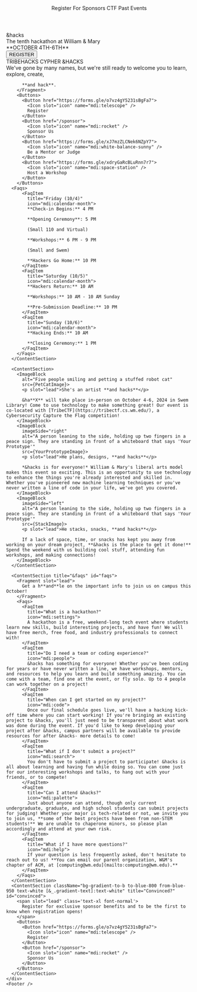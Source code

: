 

<html lang="en" class="h-full motion-safe:scroll-smooth" data-theme="dark">
  <HeadContent />
  <body
    class="h-full overflow-x-hidden bg-default text-default text-base selection:bg-secondary selection:text-gray-900"
  >
    <Header>
      <NavItem url="https://forms.gle/o7vz4gY5231sBgFa7">Register</NavItem>
      <NavItem url="/sponsor">For Sponsors</NavItem>
      <NavItem url="https://tribectf.cs.wm.edu/">CTF</NavItem>
      <NavItem url="/past">Past Events</NavItem>
    </Header>
    <Splash>
      <Fragment slot="content">
        <div
          class="tagline-text text-center font-extrabold tracking-tighter text-title"
        >
          &hacks
        </div>
        <div
          class="opacity-60 border-y-[1px] text-amber-100 px-4 md:text-lg text-sm -mt-2 md:-mt-6 font-serif">
          The tenth hackathon at William & Mary
        </div>
        <div class="text-lg text-amber-200">**OCTOBER 4TH-6TH**</div>
        <Button large href="https://forms.gle/o7vz4gY5231sBgFa7">REGISTER</Button>
      </Fragment>
    </Splash>
    <div>
      <ContentSection title="Introducing &hacks" id="introducing">
        <div slot="eyebrow" class="font-bold flex flex-row gap-2 items-center justify-center">
          TRIBEHACKS
          <Icon name="mdi:arrow-forward" />
          CYPHER
          <Icon name="mdi:arrow-forward" />
          <span class="text-primary">&HACKS</span>
        </div>
        <Fragment slot="lead">
          We've gone by many names, but we're still ready to welcome you to learn, explore, create,
          
          **and hack**.
        </Fragment>
        <Buttons>
          <Button href="https://forms.gle/o7vz4gY5231sBgFa7">
            <Icon slot="icon" name="mdi:telescope" />
            Register
          </Button>
          <Button href="/sponsor">
            <Icon slot="icon" name="mdi:rocket" />
            Sponsor Us
          </Button>
          <Button href="https://forms.gle/xJ7mzZLCNek6NZpY7">
            <Icon slot="icon" name="mdi:white-balance-sunny" />
            Be a Mentor or Judge
          </Button>
          <Button href="https://forms.gle/xdryGaRcBLuRnn7r7">
            <Icon slot="icon" name="mdi:space-station" />
            Host a Workshop
          </Button>
        </Buttons>
      <Faqs>
          <FaqItem
            title="Friday (10/4)"
            icon="mdi:calendar-month">
            **Check-in Begins:** 4 PM

            **Opening Ceremony**: 5 PM
            
            (Small 110 and Virtual)

            **Workshops:** 6 PM - 9 PM
            
            (Small and Swem)

            **Hackers Go Home:** 10 PM
          </FaqItem>
          <FaqItem
            title="Saturday (10/5)"
            icon="mdi:calendar-month">
            **Hackers Return:** 10 AM

            **Workshops:** 10 AM - 10 AM Sunday

            **Pre-Submission Deadline:** 10 PM
          </FaqItem>
          <FaqItem
            title="Sunday (10/6)"
            icon="mdi:calendar-month">
            **Hacking Ends:** 10 AM
            
            **Closing Ceremony:** 1 PM
          </FaqItem>
        </Faqs>
      </ContentSection>

      <ContentSection>
        <ImageBlock
          alt="Five people smiling and petting a stuffed robot cat"
          src={PetCatImage}>
          <p slot="lead">She's an artist **and hacks**</p>

          &ha**X** will take place in-person on October 4-6, 2024 in Swem Library! Come to use technology to make something great! Our event is co-located with [TribeCTF](https://tribectf.cs.wm.edu/), a Cybersecurity Capture the Flag competition!
        </ImageBlock>
        <ImageBlock
          imageSide="right"
          alt="A person leaning to the side, holding up two fingers in a peace sign. They are standing in front of a whiteboard that says 'Your Prototype'"
          src={YourPrototypeImage}>
          <p slot="lead">He plans, designs, **and hacks**</p>

          *&hacks is for everyone!* William & Mary's liberal arts model makes this event so exciting. This is an opportunity to use technology to enhance the things you're already interested and skilled in. Whether you've pioneered new machine learning techniques or you've never written a line of code in your life, we've got you covered. 
        </ImageBlock>
        <ImageBlock
          imageSide="left"
          alt="A person leaning to the side, holding up two fingers in a peace sign. They are standing in front of a whiteboard that says 'Your Prototype'"
          src={StackImage}>
          <p slot="lead">He stacks, snacks, **and hacks**</p>

          If a lack of space, time, or snacks has kept you away from working on your dream project, **&hacks is the place to get it done!** Spend the weekend with us building cool stuff, attending fun workshops, and making connections!
        </ImageBlock>
      </ContentSection>

      <ContentSection title="&faqs" id="faqs">
        <Fragment slot="lead">
          Get a h**and**le on the important info to join us on campus this October!
        </Fragment>
        <Faqs>
          <FaqItem
            title="What is a hackathon?"
            icon="mdi:settings">
            A hackathon is a free, weekend-long tech event where students learn new skills, build interesting projects, and have fun! We will have free merch, free food, and industry professionals to connect with!
          </FaqItem>
          <FaqItem
            title="Do I need a team or coding experience?"
            icon="mdi:people">
            &hacks has something for everyone! Whether you've been coding for years or have never written a line, we have workshops, mentors, and resources to help you learn and build something amazing. You can come with a team, find one at the event, or fly solo. Up to 4 people can work together on a project!
          </FaqItem>
          <FaqItem
            title="When can I get started on my project?"
            icon="mdi:code">
            Once our final schedule goes live, we'll have a hacking kick-off time where you can start working! If you're bringing an existing project to &hacks, you'll just need to be transparent about what work was done during the event. If you'd like to keep developing your project after &hacks, campus partners will be available to provide resources for after &hacks- more details to come!
          </FaqItem>
          <FaqItem
            title="What if I don't submit a project?"
            icon="mdi:search">
            You don't have to submit a project to participate! &hacks is all about learning and having fun while doing so. You can come just for our interesting workshops and talks, to hang out with your friends, or to compete!
          </FaqItem>
          <FaqItem
            title="Can I attend &hacks?"
            icon="mdi:palette">
            Just about anyone can attend, though only current undergraduate, graduate, and high school students can submit projects for judging! Whether your major is tech-related or not, we invite you to join us, **some of the best projects have been from non-STEM students!** We are unable to chaperone minors, so please plan accordingly and attend at your own risk.
          </FaqItem>
          <FaqItem
            title="What if I have more questions?"
            icon="mdi:help">
            If your question is less frequently asked, don't hesitate to reach out to us! **You can email our parent organization, W&M's chapter of ACM, at [computing@wm.edu](mailto:computing@wm.edu).**
          </FaqItem>
        </Faqs>
      </ContentSection>
      <ContentSection className="bg-gradient-to-b to-blue-800 from-blue-950 text-white [&_.gradient-text]:text-white" title="Convinced?" id="convinced">
        <span slot="lead" class='text-xl font-normal'>
          Register for exclusive sponsor benefits and to be the first to know when registration opens!
        </span>
        <Buttons>
          <Button href="https://forms.gle/o7vz4gY5231sBgFa7">
            <Icon slot="icon" name="mdi:telescope" />
            Register
          </Button>
          <Button href="/sponsor">
            <Icon slot="icon" name="mdi:rocket" />
            Sponsor Us
          </Button>
        </Buttons>
      </ContentSection>
    </div>
    <Footer />
  </body>
</html>
